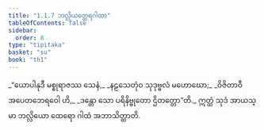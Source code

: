 ```yaml
---
title: "1.1.7 ဘလ္လိယတ္ထေရဂါထာ"
tableOfContents: false
sidebar:
  order: 8
type: "tipitaka"
basket: "su"
book: "th1"
---
```



<DynamicBreadcrumb />

<Division number="7" book="th1">

<Paragraph number="17" type="verses" book="th1">
_“ယောပါနုဒီ မစ္စုရာဇဿ သေနံ,_  
_နဠသေတုံဝ သုဒုဗ္ဗလံ မဟောဃော;_  
_ဝိဇိတာဝီ အပေတဘေရဝေါ ဟိ,_  
_ဒန္တော သော ပရိနိဗ္ဗုတော ဌိတတ္တော”တိ._  

</Paragraph>

<Paragraph number="18" book="th1">
ဣတ္ထံ သုဒံ အာယသ္မာ ဘလ္လိယော ထေရော ဂါထံ အဘာသိတ္ထာတိ.
</Paragraph>
</Division>